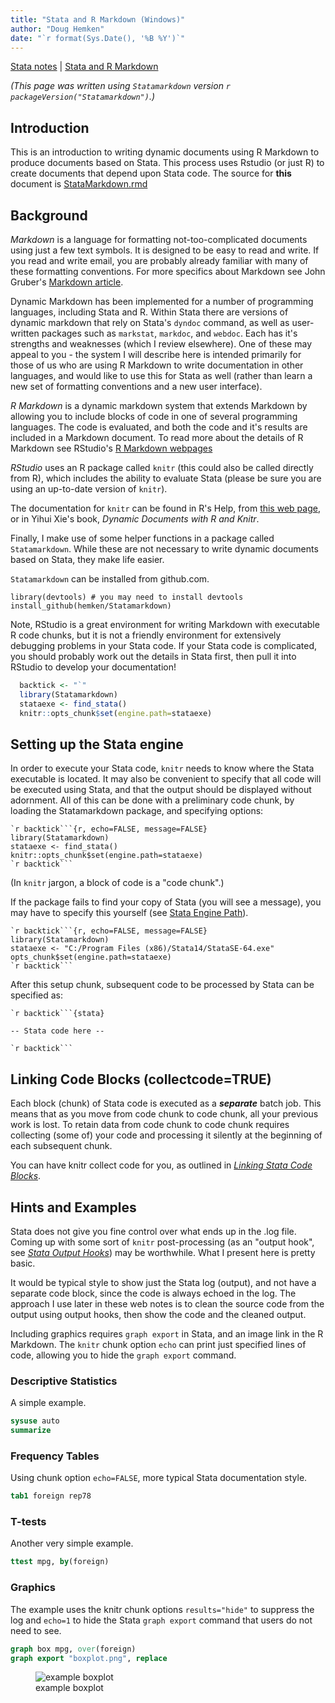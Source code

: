 ---
title: "Stata and R Markdown (Windows)"
author: "Doug Hemken"
date: "`r format(Sys.Date(), '%B %Y')`"
---

[Stata notes](../stata.html) |
[Stata and R Markdown](../stata.html#stata-and-r-markdown)

*(This page was written using `Statamarkdown` version `r packageVersion("Statamarkdown")`.)*

## Introduction
This is an introduction to writing dynamic documents
using R Markdown to produce
documents based on Stata.  This process uses 
Rstudio (or just R) to create documents that depend upon Stata code.
The source for **this** document is [StataMarkdown.rmd](StataMarkdown.rmd)

## Background
*Markdown* is a language for formatting not-too-complicated documents using 
just a few text symbols.  It is designed to be easy to read and write. 
If you read and write email, you are probably already familiar with many
of these formatting conventions.
For more specifics about Markdown see John Gruber\'s
[Markdown article](https://daringfireball.net/projects/markdown/). 

Dynamic Markdown has been implemented for a number of programming languages,
including Stata and R.  Within Stata there are versions of dynamic
markdown that rely on Stata\'s `dyndoc` command, as well as
user-written packages such as `markstat`, `markdoc`, and `webdoc`.  Each
has it\'s strengths and weaknesses (which I review elsewhere).  One
of these may appeal to you - the system I will describe here is
intended primarily for those of us who are using R Markdown to
write documentation in other languages, and would like to use this
for Stata as well (rather than learn a new set of formatting conventions
and a new user interface).

*R Markdown* is a dynamic markdown system that
extends Markdown by allowing you to include blocks of code in one
of several programming languages.  The code is evaluated, and both the
code and it\'s results are included in a Markdown document.  To read
more about the details of R Markdown see RStudio\'s 
[R Markdown webpages](http://rmarkdown.rstudio.com/lesson-1.html)

*RStudio* uses an R package called `knitr` (this could also be called
directly from R), which includes the ability to evaluate Stata
(please be sure you are using an up-to-date version
of `knitr`).

The documentation for `knitr` can be found in R\'s Help, from 
[this web page](https://yihui.name/knitr/), or in Yihui Xie\'s book,
*Dynamic Documents with R and Knitr*.

Finally, I make use of some helper functions in a package called
`Statamarkdown`.  While these are not necessary to write dynamic
documents based on Stata, they make life easier.

`Statamarkdown` can be installed from github.com.
```
library(devtools) # you may need to install devtools
install_github(hemken/Statamarkdown)
```

Note, RStudio is a great environment for writing Markdown with
executable R code chunks, but it is 
not a friendly environment for extensively
debugging problems in your Stata code.  If your Stata code
is complicated, you should probably work out the details
in Stata first, then pull it into RStudio to develop
your documentation!

```{r setup, echo=FALSE, message=FALSE}
  backtick <- "`"
  library(Statamarkdown)
  stataexe <- find_stata()
  knitr::opts_chunk$set(engine.path=stataexe)
```

## Setting up the Stata engine
In order to execute your Stata code, `knitr` needs to know where the Stata
executable is located.  It may also be convenient to specify that all code
will be executed using Stata, and that the output should be displayed
without adornment.  All of this can be done with a preliminary code chunk,
by loading the Statamarkdown package, and specifying options:

    `r backtick```{r, echo=FALSE, message=FALSE}
    library(Statamarkdown)
    stataexe <- find_stata()
    knitr::opts_chunk$set(engine.path=stataexe)
    `r backtick```
  
(In `knitr` jargon, a block of code is a \"code chunk\".)  

If the package fails to find your copy of Stata (you will see a message),
you may have to
specify this yourself (see [Stata Engine Path](StataEnginePath.html)).

    `r backtick```{r, echo=FALSE, message=FALSE}
    library(Statamarkdown)
    stataexe <- "C:/Program Files (x86)/Stata14/StataSE-64.exe"
    opts_chunk$set(engine.path=stataexe)
    `r backtick```

After this setup chunk, subsequent code to be processed by Stata 
can be specified as:

    `r backtick```{stata}
    
    -- Stata code here --
    
    `r backtick```

## Linking Code Blocks (collectcode=TRUE)
Each block (chunk) of Stata code is executed as a ***separate*** batch job.
This means that as you move from code chunk to code chunk, all your previous
work is lost.
To retain data from code chunk to code chunk requires collecting (some
of) your code and processing it silently at the beginning of each
subsequent chunk.  

You can have knitr collect code for you, as outlined in 
[*Linking Stata Code Blocks*](StataProfile.html).

## Hints and Examples
Stata does not give you fine control over what ends
up in the .log file.  Coming up with some sort of
`knitr` post-processing (as an \"output hook\", 
see [*Stata Output Hooks*](StataOutputHooks.html)) may be worthwhile.
What I present here is pretty basic.

It would be typical style to show just the Stata
log (output), and not have a separate code block, since
the code is always echoed in the log.  The approach I
use later in these web notes is to clean the source code
from the output using output hooks, then show the code
and the cleaned output.

Including graphics requires `graph export` in Stata, and an
image link in the R Markdown.  The `knitr` chunk option `echo` 
can print just specified
lines of code, allowing you to hide the `graph export`
command.

### Descriptive Statistics
A simple example.
```{stata, collectcode=TRUE}
sysuse auto
summarize
```

### Frequency Tables
Using chunk option `echo=FALSE`, more typical Stata
documentation style.
```{stata, echo=FALSE}
tab1 foreign rep78
```

### T-tests
Another very simple example.
```{stata}
ttest mpg, by(foreign)
```

### Graphics
The example uses the knitr chunk options `results="hide"` to
suppress the log and `echo=1` to hide
the Stata `graph export` command that users do not need to see.
```{stata, echo=1, results="hide"}
graph box mpg, over(foreign)
graph export "boxplot.png", replace
```
![example boxplot](boxplot.png)

